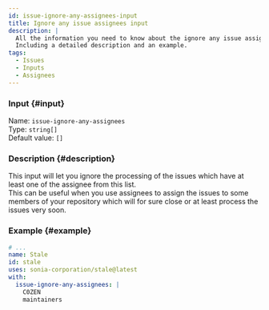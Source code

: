 ```yaml
---
id: issue-ignore-any-assignees-input
title: Ignore any issue assignees input
description: |
  All the information you need to know about the ignore any issue assignees input.
  Including a detailed description and an example.
tags:
  - Issues
  - Inputs
  - Assignees
---
```


### Input {#input}

Name: `issue-ignore-any-assignees`  
Type: `string[]`  
Default value: `[]`

### Description {#description}

This input will let you ignore the processing of the issues which have at least one of the assignee from this list.  
This can be useful when you use assignees to assign the issues to some members of your repository which will for sure close or at least process the issues very soon.

### Example {#example}

```yml {6-8}
# ...
name: Stale
id: stale
uses: sonia-corporation/stale@latest
with:
  issue-ignore-any-assignees: |
    C0ZEN
    maintainers
```
